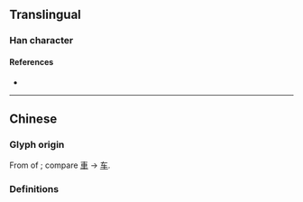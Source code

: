 {{also|车|示|車|東|𫠣}}
{{character info/new}}
==Translingual==

===Han character===
{{Han char|rn=1|rad=一|as=04|sn=5|four=40904|canj=KD|ids=⿻⿻一𠃋小}}

====References====
* {{Han ref|kx=0078.021|hdz=10017.050|uh=4E1C|ud=19996}}

----

==Chinese==

===Glyph origin===
From {{w|cursive script (East Asia)|cursive script}} of {{l|zh|東}}; compare [[車]] → [[车]].

===Definitions===
{{zh-see|東}}